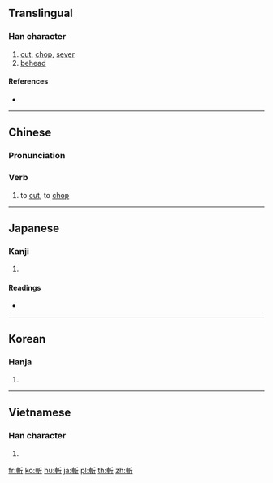 {{also|斩|䡊}}
==Translingual==

===Han character===
{{Han char|rn=69|rad=斤|as=07|sn=11|four=52021|canj=JJHML|ids=⿰車斤}}

# [[cut]], [[chop]], [[sever]]
# [[behead]]

====References====
* {{Han ref|kx=0479.180|dkj=13555|dj=0838.160|hdz=32024.100|uh=65AC|ud=26028|bh=B1D9|bd=45529}}

----

==Chinese==
{{zh-forms|s=斩}}

===Pronunciation===
{{zh-pron
|m=zhǎn
|c=zaam2
|h=pfs=chám
|mn=chàm
|mc=y
|oc=y
|ma=
|cat=v
}}

===Verb===
{{zh-verb}}

# to [[cut]], to [[chop]]

----

==Japanese==

===Kanji===
{{ja-kanji|grade=|rs=斤07}}

# {{defn|lang=ja|sort=斤07}}

====Readings====
* {{ja-readings|goon=[[せん]] (sen)|kanon=[[さん]] (san)|kanyoon=[[ざん]] (zan)|kun=[[き]] (ki)}}

----

==Korean==

===Hanja===
{{ko-hanja|hangeul=참|eumhun=|rv=cham|mr=ch'am|y=cham}}

# {{defn|lang=ko|sort=斤07}}

----

==Vietnamese==

===Han character===
{{vi-hantu|[[trảm]], [[chém]]|rs=斤07}}

# {{defn|lang=vi|sort=斤07}}

[[fr:斬]]
[[ko:斬]]
[[hu:斬]]
[[ja:斬]]
[[pl:斬]]
[[th:斬]]
[[zh:斬]]